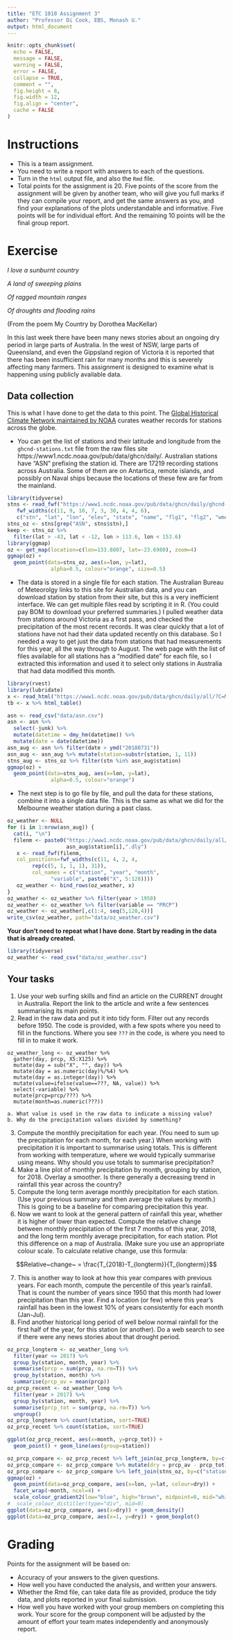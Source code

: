 ```yaml
---
title: "ETC 1010 Assignment 3"
author: "Professor Di Cook, EBS, Monash U."
output: html_document
---
```


```r
knitr::opts_chunk$set(
  echo = FALSE,
  message = FALSE,
  warning = FALSE,
  error = FALSE, 
  collapse = TRUE,
  comment = "",
  fig.height = 8,
  fig.width = 12,
  fig.align = "center",
  cache = FALSE
)
```

# Instructions

- This is a team assignment. 
- You need to write a report with answers to each of the questions. 
- Turn in the `html` output file, and also the `Rmd` file. 
- Total points for the assignment is 20. Five points of the score from the assignment will be given by another team, who will give you full marks if they can compile your report, and get the same answers as you, and find your explanations of the plots understandable and informative. Five points will be for individual effort. And the remaining 10 points will be the final group report.

# Exercise

*I love a sunburnt country*

*A land of sweeping plains*

*Of ragged mountain ranges*

*Of droughts and flooding rains*

(From the poem My Country by Dorothea MacKellar)

In this last week there have been many news stories about an ongoing dry period in large parts of Australia. In the west of NSW, large parts of Queensland, and even the Gippsland region of Victoria it is reported that there has been insufficient rain for many months and this is severely affecting many farmers. This assignment is designed to examine what is happening using publicly available data.

## Data collection

This is what I have done to get the data to this point. The [Global Historical Climate Network maintained by NOAA](https://www.ncdc.noaa.gov/ghcn-daily-description) curates weather records for stations across the globe. 

- You can get the list of stations and their latitude and longitude from the `ghcnd-stations.txt` file from the raw files site https://www1.ncdc.noaa.gov/pub/data/ghcn/daily/. Australian stations have "ASN" prefixing the station id. There are 17219 recording stations across Australia. Some of them are on Antartica, remote islands, and possibly on Naval ships because the locations of these few are far from the mainland. 

```r
library(tidyverse)
stns <- read_fwf("https://www1.ncdc.noaa.gov/pub/data/ghcn/daily/ghcnd-stations.txt", 
   fwf_widths(c(11, 9, 10, 7, 3, 30, 4, 4, 6),
   c("stn", "lat", "lon", "elev", "state", "name", "flg1", "flg2", "wmo")))
stns_oz <- stns[grep("ASN", stns$stn),]
keep <- stns_oz %>% 
  filter(lat > -43, lat < -12, lon > 113.6, lon < 153.6)
library(ggmap)
oz <- get_map(location=c(lon=133.8807, lat=-23.6980), zoom=4)
ggmap(oz) + 
  geom_point(data=stns_oz, aes(x=lon, y=lat), 
              alpha=0.5, colour="orange", size=0.5)
```

- The data is stored in a single file for each station. The Australian Bureau of Meteorolgy links to this site for Australian data, and you can download station by station from their site, but this is a very inefficient interface. We can get multiple files read by scripting it in R. (You could pay BOM to download your preferred summaries.) I pulled weather data from stations around Victoria as a first pass, and checked the precipitation of the most recent records. It was clear quickly that a lot of stations have not had their data updated recently on this database. So I needed a way to get just the data from stations that had measurements for this year, all the way through to August. The web page with the list of files available for all stations has a "modified date" for each file, so I extracted this information and used it to select only stations in Australia that had data modified this month.

```r
library(rvest)
library(lubridate)
x <- read_html("https://www1.ncdc.noaa.gov/pub/data/ghcn/daily/all/?C=M;O=A")
tb <- x %>% html_table()

asn <- read_csv("data/asn.csv")
asn <- asn %>%
  select(-junk) %>%
  mutate(datetime = dmy_hm(datetime)) %>%
  mutate(date = date(datetime))
asn_aug <- asn %>% filter(date > ymd("20180731"))
asn_aug <- asn_aug %>% mutate(station=substr(station, 1, 11))
stns_aug <- stns_oz %>% filter(stn %in% asn_aug$station)
ggmap(oz) + 
  geom_point(data=stns_aug, aes(x=lon, y=lat), 
              alpha=0.5, colour="orange")
```

- The next step is to go file by file, and pull the data for these stations, combine it into a single data file. This is the same as what we did for the Melbourne weather station during a past class.

```r
oz_weather <- NULL
for (i in 1:nrow(asn_aug)) {
  cat(i, "\n")
  filenm <- paste0("https://www1.ncdc.noaa.gov/pub/data/ghcn/daily/all/",
                   asn_aug$station[i],".dly")
   x <- read_fwf(filenm, 
   col_positions=fwf_widths(c(11, 4, 2, 4, 
        rep(c(5, 1, 1, 1), 31)), 
        col_names = c("station", "year", "month",
              "variable", paste0("X", 5:128))))
   oz_weather <- bind_rows(oz_weather, x)
}
oz_weather <- oz_weather %>% filter(year > 1950)
oz_weather <- oz_weather %>% filter(variable == "PRCP")
oz_weather <- oz_weather[,c(1:4, seq(5,128,4))] 
write_csv(oz_weather, path="data/oz_weather.csv")
```

**Your don't need to repeat what I have done. Start by reading in the data that is already created.**

```r
library(tidyverse)
oz_weather <- read_csv("data/oz_weather.csv")
```

## Your tasks

1. Use your web surfing skills and find an article on the CURRENT drought in Australia. Report the link to the article and write a few sentences summarising its main points. 
2. Read in the raw data and put it into tidy form. Filter out any records before 1950. The code is provided, with a few spots where you need to fill in the functions. Where you see `???` in the code, is where you need to fill in to make it work.

```
oz_weather_long <- oz_weather %>% 
  gather(day, prcp, X5:X125) %>% 
  mutate(day = sub("X", "", day)) %>%
  mutate(day = as.numeric(day)%/%4) %>%
  mutate(day = as.integer(day)) %>% 
  mutate(value=ifelse(value==???, NA, value)) %>%
  select(-variable) %>%
  mutate(prcp=prcp/???) %>%
  mutate(month=as.numeric(???))
```
    a. What value is used in the raw data to indicate a missing value?
    b. Why do the precipitation values divided by something?
    
3. Compute the monthly precipitation for each year. (You need to sum up the precipitation for each month, for each year.) When working with precipitation it is important to summarise using totals. This is different from working with temperature, where we would typically summarise using means. Why should you use totals to summarise precipitation?
4. Make a line plot of monthly precipitation by month, grouping by station, for 2018. Overlay a smoother. Is there generally a decreasing trend in rainfall this year across the country?
5. Compute the long term average monthly precipitation for each station. (Use your previous summary and then average the values by month.) This is going to be a baseline for comparing precipitation this year.
6. Now we want to look at the general pattern of rainfall this year, whether it is higher of lower than expected. Compute the relative change between monthly precipitation of the first 7 months of this year, 2018, and the long term monthly average precipitation, for each station. Plot this difference on a map of Australia. (Make sure you use an appropriate colour scale. To calculate relative change, use this formula:

$$Relative~change~ = \frac{T_{2018}-T_{longterm}}{T_{longterm}}$$

7. This is another way to look at how this year compares with previous years. For each month, compute the percentile of this year's rainfall. That is count the number of years since 1950 that this month had lower precipitation than this year. Find a location (or few) where this year's rainfall has been in the lowest 10% of years consistently for each month (Jan-Jul). 
8. Find another historical long period of well below normal rainfall for the first half of the year, for this station (or another). Do a web search to see if there were any news stories about that drought period.



```r
oz_prcp_longterm <- oz_weather_long %>%
  filter(year <= 2017) %>%
  group_by(station, month, year) %>%
  summarise(prcp = sum(prcp, na.rm=T)) %>%
  group_by(station, month) %>%
  summarise(prcp_av = mean(prcp))
oz_prcp_recent <- oz_weather_long %>%
  filter(year > 2017) %>%
  group_by(station, month, year) %>%
  summarise(prcp_tot = sum(prcp, na.rm=T)) %>%
  ungroup()
oz_prcp_longterm %>% count(station, sort=TRUE)
oz_prcp_recent %>% count(station, sort=TRUE)

ggplot(oz_prcp_recent, aes(x=month, y=prcp_tot)) + 
  geom_point() + geom_line(aes(group=station))

oz_prcp_compare <- oz_prcp_recent %>% left_join(oz_prcp_longterm, by=c("station", "month"))
oz_prcp_compare <- oz_prcp_compare %>% mutate(dry = prcp_av - prcp_tot)
oz_prcp_compare <- oz_prcp_compare %>% left_join(stns_oz, by=c("station"="stn"))
ggmap(oz) + 
  geom_point(data=oz_prcp_compare, aes(x=lon, y=lat, colour=dry)) +
  facet_wrap(~month, ncol=4) +
  scale_colour_gradient2(low="blue", high="brown", midpoint=0, mid="white", limits=c(-50,50))
#  scale_colour_distiller(type="div", mid=0)
ggplot(data=oz_prcp_compare, aes(x=dry)) + geom_density()
ggplot(data=oz_prcp_compare, aes(x=1, y=dry)) + geom_boxplot()
```

# Grading

Points for the assignment will be based on:

- Accuracy of your answers to the given questions. 
- How well you have conducted the analysis, and written your answers. 
- Whether the Rmd file, can take data file as provided, produce the tidy data, and plots reported in your final submission.
- How well you have worked with your group members on completing this work. Your score for the group component will be adjusted by the amount of effort your team mates independently and anonymously report. 
